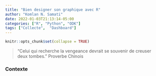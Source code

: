 ```yaml
---
title: "Bien designer son graphique avec R"
author: "Komlan N. Samati"
date: 2022-01-03T21:13:14-05:00
categories: ["R", "Python", "ODK"]
tags: ["Collecte",  "Dashboard"]
---
```


```r
knitr::opts_chunk$set(collapse = TRUE)
```


> "Celui qui recherche la vengeance devrait se souvenir de creuser deux tombes." Proverbe Chinois

### Contexte

